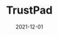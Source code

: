 ---
title: TrustPad
tag: Tools
status: publish
date: 2021-12-01
slug: TrustPad is a leading multi-chain launchpad for DeFi, NFTs, GameFi, and DePIN to empower high-quality projects.
logo: /img/TrustPad.png
featured_img:
website: https://trustpad.io/
twitter:
telegram:
---